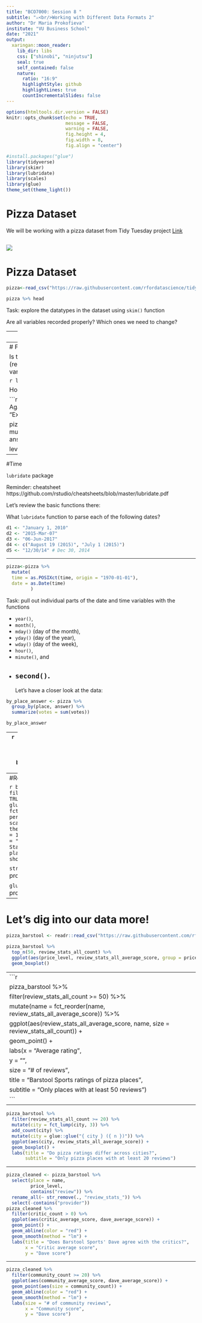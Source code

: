```yaml
---
title: "BCO7000: Session 8 "
subtitle: "⚔<br/>Working with Different Data Formats 2"
author: "Dr Maria Prokofieva"
institute: "VU Business School"
date: "2021"
output:
  xaringan::moon_reader:
    lib_dir: libs
    css: ["shinobi", "ninjutsu"]
    seal: true
    self_contained: false
    nature:
      ratio: "16:9"
      highlightStyle: github
      highlightLines: true
      countIncrementalSlides: false      
---
```


```r
options(htmltools.dir.version = FALSE)
knitr::opts_chunk$set(echo = TRUE,   
                      message = FALSE,
                      warning = FALSE,
                      fig.height = 4,
                      fig.width = 8,
                      fig.align = "center")

#install.packages("glue")
library(tidyverse)
library(skimr)
library(lubridate)
library(scales)
library(glue)
theme_set(theme_light())
```
# Pizza Dataset

We will be working with a pizza dataset from Tidy Tuesday project
[Link](https://github.com/rfordatascience/tidytuesday/tree/master/data/2019/2019-10-01)

![ ](img/pizza.jpeg)
---
# Pizza Dataset

```r
pizza<-read_csv("https://raw.githubusercontent.com/rfordatascience/tidytuesday/master/data/2019/2019-10-01/pizza_jared.csv")

pizza %>% head
```

Task: explore the datatypes in the dataset using `skim()` function

Are all variables recorded properly? Which ones we need to change?

---
# Factors

Reminder: cheatsheet on factors https://github.com/rstudio/cheatsheets/blob/master/factors.pdf

```r
class(pizza$answer)
```

not factor yet!

To make it factor let's try 

```r
class(pizza$answer)

pizza$answer<-as_factor(pizza$answer)

class(pizza$answer)
```
---
# Factors

Is this an "ordered" factor (reminder: categorical vs ordinal variables)?

```r
levels(pizza$answer)
```

How can we put this in order?

```r
answer_orders <- c("Never Again", "Poor", "Average", "Good", "Excellent")

pizza<-pizza%>%
  mutate(answer=fct_relevel(answer, answer_orders))

levels(pizza$answer)
```
---
#Time

`lubridate` package

Reminder: cheatsheet https://github.com/rstudio/cheatsheets/blob/master/lubridate.pdf

Let's review the basic functions there:

What `lubridate` function to parse each of the following dates?

```r
d1 <- "January 1, 2010"
d2 <- "2015-Mar-07"
d3 <- "06-Jun-2017"
d4 <- c("August 19 (2015)", "July 1 (2015)")
d5 <- "12/30/14" # Dec 30, 2014
```
---

```r
pizza<-pizza %>%
  mutate(
  time = as.POSIXct(time, origin = "1970-01-01"),
  date = as.Date(time)
         )
```
Task: pull out individual parts of the date and time variables with the functions 

- `year()`, 
- `month()`, 
- `mday()` (day of the month), 
- `yday()` (day of the year), 
- `wday()` (day of the week), 
- `hour()`, 
- `minute()`, and 
- `second()`.
---
Let's have a closer look at the data:

```r
by_place_answer <- pizza %>%
  group_by(place, answer) %>%
  summarize(votes = sum(votes)) 

by_place_answer

```
---
```r
by_place_answer<-by_place_answer%>%
  mutate(total = sum(votes),
         percent = votes / total,
         answer_integer = as.integer(answer),
         average = sum(answer_integer * percent)) %>%
  ungroup()
```
```r
by_place <- by_place_answer %>%
  distinct(place, total, average)
```
---
#Reordering factors for data viz

```r
by_place_answer %>%
  filter(as.integer(fct_reorder(place, total, .desc = TRUE)) <= 16,
         answer != "Fair") %>%
  mutate(place = glue::glue("{ place } ({ total })"),
         place = fct_reorder(place, average)) %>%
  ggplot(aes(answer, percent)) +
  geom_col() +
  facet_wrap(~ place) +
  scale_y_continuous(labels = scales::percent) +
  theme(axis.text.x = element_text(angle = 90, hjust = 1)) +
  labs(x = "",
       y = "% of respondents",
       title = "What is the most popular pizza place in Open Stats meetup?",
       subtitle = "Only the 16 pizza places with the most respondents. # respondents shown in parentheses.")
```


`stringr` vignette https://cran.r-project.org/web/packages/stringr/vignettes/stringr.html

`glue` package https://cran.r-project.org/web/packages/glue/index.html
---

# Let's dig into our data more!

```r
pizza_barstool <- readr::read_csv("https://raw.githubusercontent.com/rfordatascience/tidytuesday/master/data/2019/2019-10-01/pizza_barstool.csv")

pizza_barstool %>%
  top_n(50, review_stats_all_count) %>%
  ggplot(aes(price_level, review_stats_all_average_score, group = price_level)) +
  geom_boxplot()
```
---
```r
pizza_barstool %>%
  filter(review_stats_all_count >= 50) %>%
  mutate(name = fct_reorder(name, review_stats_all_average_score)) %>%
  ggplot(aes(review_stats_all_average_score, name, size = review_stats_all_count)) +
  geom_point() +
  labs(x = "Average rating",
       y = "",
       size = "# of reviews",
       title = "Barstool Sports ratings of pizza places",
       subtitle = "Only places with at least 50 reviews")
```
---

```r
pizza_barstool %>%
  filter(review_stats_all_count >= 20) %>%
  mutate(city = fct_lump(city, 3)) %>%
  add_count(city) %>%
  mutate(city = glue::glue("{ city } ({ n })")) %>%
  ggplot(aes(city, review_stats_all_average_score)) +
  geom_boxplot() +
  labs(title = "Do pizza ratings differ across cities?",
       subtitle = "Only pizza places with at least 20 reviews")
```
---

```r
pizza_cleaned <- pizza_barstool %>%
  select(place = name,
         price_level,
         contains("review")) %>%
  rename_all(~ str_remove(., "review_stats_")) %>%
  select(-contains("provider"))
pizza_cleaned %>%
  filter(critic_count > 0) %>%
  ggplot(aes(critic_average_score, dave_average_score)) +
  geom_point() +
  geom_abline(color = "red") +
  geom_smooth(method = "lm") +
  labs(title = "Does Barstool Sports' Dave agree with the critics?",
       x = "Critic average score",
       y = "Dave score")
```
---

```r
pizza_cleaned %>%
  filter(community_count >= 20) %>%
  ggplot(aes(community_average_score, dave_average_score)) +
  geom_point(aes(size = community_count)) +
  geom_abline(color = "red") +
  geom_smooth(method = "lm") +
  labs(size = "# of community reviews",
       x = "Community score",
       y = "Dave score")
```
